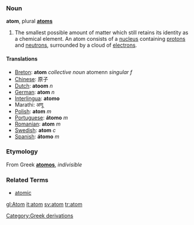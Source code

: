 === Noun ===
'''atom''', plural '''[[atoms]]'''

# The smallest possible amount of matter which still retains its identity as a chemical element.  An atom consists of a [[nucleus]] containing [[proton]]s and [[neutron]]s, surrounded by a cloud of [[electron]]s.

==== Translations ====
*[[Breton]]: '''atom''' ''collective noun'' atomenn ''singular f''
*[[Chinese]]: 原子
*[[Dutch]]: '''atoom''' ''n''
*[[German]]: '''atom''' ''n''
*[[Interlingua]]: '''atomo'''
*Marathi: अणू
*[[Polish]]: '''atom''' ''m''
*[[Portuguese]]: '''átomo''' ''m''
*[[Romanian]]: '''atom''' ''m''
*[[Swedish]]: '''atom''' ''c''
*[[Spanish]]: '''átomo''' ''m''

===Etymology===
From Greek '''[[atomos]]''', ''indivisible''

===Related Terms===
*[[atomic]]

[[gl:Atom]]
[[it:atom]]
[[sv:atom]]
[[tr:atom]]
[[Category:Greek derivations]]